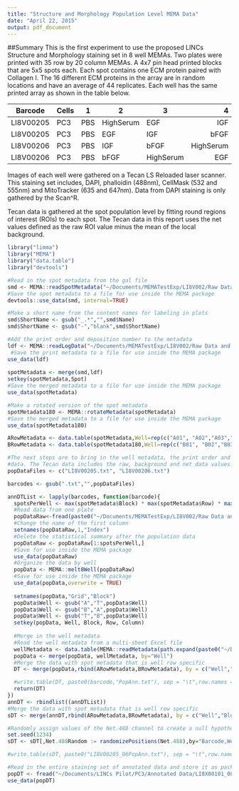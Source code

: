 ```yaml
---
title: "Structure and Morphology Population Level MEMA Data"
date: "April 22, 2015"
output: pdf_document
---
```

##Summary
This is the first experiment to use the proposed LINCs Structure and Morphology staining set in 8 well MEMAs.  Two plates were printed with  35 row by 20 column MEMAs. A 4x7 pin head printed blocks that are 5x5 spots each. Each spot contains one ECM protein paired with Collagen I. The 16 different ECM proteins in the array are in random locations and have an average of 44 replicates.  Each well has the same printed array as shown in the table below.


Barcode|Cells| 1| 2| 3| 4
-----|-----|-----|-----|-----|-----:
LI8V00205|PC3|PBS|HighSerum|EGF|IGF|
LI8V00205|PC3|PBS|EGF|IGF|bFGF
LI8V00206|PC3|PBS|IGF|bFGF|HighSerum
LI8V00206|PC3|PBS|bFGF|HighSerum|EGF


Images of each well were gathered on a Tecan LS Reloaded laser scanner. This staining set includes, DAPI, phalloidin (488nm), CellMask (532 and 555nm) and MitoTracker (635 and 647nm). Data from DAPI staining is only gathered by the Scan^R. 

Tecan data is gathered at the spot population level by fitting round regions of interest (ROIs) to each spot. The Tecan data in this report uses the net values defined as the raw ROI value minus the mean of the local background.


```r
library("limma")
library("MEMA")
library("data.table")
library("devtools")

```

```r

#Read in the spot metadata from the gal file
smd <- MEMA::readSpotMetadata("~/Documents/MEMATestExp/LI8V002/Raw Data and Metadata/20150403_LI8V002_16ECM_28pin.gal")
#Save the spot metadata to a file for use inside the MEMA package
devtools::use_data(smd, internal=TRUE)

#Make a short name from the content names for labeling in plots
smd$ShortName <- gsub("_.*","",smd$Name)
smd$ShortName <- gsub("-","blank",smd$ShortName)

#Add the print order and deposition number to the metadata
ldf <- MEMA::readLogData("~/Documents/MEMATestExp/LI8V002/Raw Data and Metadata/20150403-100218.xml")
 #Save the print metadata to a file for use inside the MEMA package
use_data(ldf)
  
spotMetadata <- merge(smd,ldf)
setkey(spotMetadata,Spot)
#Save the merged metadata to a file for use inside the MEMA package
use_data(spotMetadata)  

#Make a rotated version of the spot metadata
spotMetadata180 <- MEMA::rotateMetadata(spotMetadata)
#Save the merged metadata to a file for use inside the MEMA package
use_data(spotMetadata180) 

ARowMetadata <- data.table(spotMetadata,Well=rep(c("A01", "A02","A03","A04"),each=nrow(spotMetadata)))
BRowMetadata <- data.table(spotMetadata180,Well=rep(c("B01", "B02","B03","B04"),each=nrow(spotMetadata180)))

```


```r
#The next steps are to bring in the well metadata, the print order and the Tecan intensity  
#data. The Tecan data includes the raw, background and net data values.
popDataFiles <- c("LI8V00205.txt", "LI8V00206.txt")

barcodes <- gsub(".txt","",popDataFiles)

annDTList <- lapply(barcodes, function(barcode){
  spotsPerWell <- max(spotMetadata$Block) * max(spotMetadata$Row) * max(spotMetadata$Column)
  #Read data from one plate
  popDataRaw<-fread(paste0("~/Documents/MEMATestExp/LI8V002/Raw Data and Metadata/",barcode,".txt"),stringsAsFactors=FALSE)
  #Change the name of the first column
  setnames(popDataRaw,1,"Index")
  #Delete the statistical summary after the population data
  popDataRaw <- popDataRaw[1:spotsPerWell,]
  #Save for use inside the MEMA package
  use_data(popDataRaw) 
  #Organize the data by well
  popData <- MEMA::melt8Well(popDataRaw)
  #Save for use inside the MEMA package
  use_data(popData,overwrite = TRUE)
  
  setnames(popData,"Grid","Block")
  popData$Well <- gsub("A","T",popData$Well)
  popData$Well <- gsub("B","A",popData$Well)
  popData$Well <- gsub("T","B",popData$Well)
  setkey(popData, Well, Block, Row, Column)
  
  #Merge in the well metadata
  #Read the well metadata from a multi-sheet Excel file
  wellMetadata <- data.table(MEMA::readMetadata(path.expand(paste0("~/Documents/MEMATestExp/LI8V002/Raw Data and Metadata/",barcode,".xlsx"))), key="Well")  
  popData <- merge(popData, wellMetadata, by="Well")
  #Merge the data with spot metadata that is well row specific
  DT <- merge(popData,rbind(ARowMetadata,BRowMetadata), by = c("Well","Block","Row","Column"), all=TRUE)

  #write.table(DT, paste0(barcode,"PopAnn.txt"), sep = "\t",row.names = FALSE, quote=FALSE)
  return(DT)
})
annDT <- rbindlist((annDTList))
#Merge the data with spot metadata that is well row specific
sDT <- merge(annDT,rbind(ARowMetadata,BRowMetadata), by = c("Well","Block","Row","Column"), all=TRUE)

#Randomly assign values of the Net.488 channel to create a null hypothesis result
set.seed(1234)
sDT <- sDT[,Net.488Random := randomizePositions(Net.488),by="Barcode,Well"]

#write.table(sDT, paste0("LI8V00205_06PopAnn.txt"), sep = "\t",row.names = FALSE, quote=FALSE)

```
```r
#Read in the entire staining set of annotated data and store it as package data
popDT <- fread("~/Documents/LINCs Pilot/PC3/Annotated Data/LI8X00101_08PopAnn.txt")
use_data(popDT)

```
